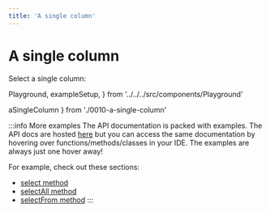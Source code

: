 ```yaml
---
title: 'A single column'
---
```


# A single column

Select a single column:

  Playground,
  exampleSetup,
} from '../../../src/components/Playground'

  aSingleColumn
} from './0010-a-single-column'

<div style={{ marginBottom: '1em' }}>
  <Playground code={aSingleColumn} setupCode={exampleSetup} />
</div>

:::info More examples
The API documentation is packed with examples. The API docs are hosted [here](https://kysely-org.github.io/kysely/)
but you can access the same documentation by hovering over functions/methods/classes in your IDE. The examples are always
just one hover away!

For example, check out these sections:
 - [select method](https://kysely-org.github.io/kysely/classes/SelectQueryBuilder.html#select)
 - [selectAll method](https://kysely-org.github.io/kysely/classes/SelectQueryBuilder.html#selectAll)
 - [selectFrom method](https://kysely-org.github.io/kysely/classes/Kysely.html#selectFrom)
:::